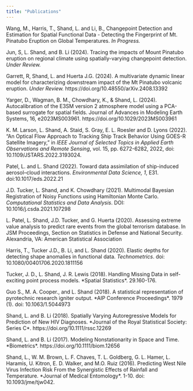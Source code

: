 ```yaml
---
title: "Publications"
---
```


Wang, M., Harris, T., Shand, L. and Li, B., Changepoint Detection and Estimation for Spatial Functional Data - Detecting the Fingerprint of Mt. Pinatubo Eruption on Global Temperatures. *In Progress.*

Jun, S, L. Shand, and B. Li (2024). Tracing the impacts of Mount Pinatubo eruption on regional climate using spatially-varying changepoint detection. *Under Review.*

Garrett, R, Shand, L. and Huerta J.G. (2024). A multivariate dynamic linear model for characterizing downstream impact of the Mt Pinatubo volcanic eruption. *Under Review.* https://doi.org/10.48550/arXiv.2408.13392

Yarger, D., Wagman, B. M., Chowdhary, K., & Shand, L. (2024). Autocalibration of the E3SM version 2 atmosphere model using a PCA-based surrogate for spatial fields. Journal of Advances in Modeling Earth Systems, 16, e2023MS003961. https://doi.org/10.1029/2023MS003961

K. M. Larson, L. Shand, A. Staid, S. Gray, E. L. Roesler and D. Lyons (2022). "An Optical Flow Approach to Tracking Ship Track Behavior Using GOES-R Satellite Imagery," in *IEEE Journal of Selected Topics in Applied Earth Observations and Remote Sensing*, vol. 15, pp. 6272-6282, 2022, doi: 10.1109/JSTARS.2022.3193024.

Patel, L. and L. Shand (2022). Toward data assimilation of ship-induced aerosol--cloud interactions. *Environmental Data Science, 1*, E31. doi:10.1017/eds.2022.21

J.D. Tucker, L. Shand, and K. Chowdhary (2021). Multimodal Bayesian Registration of Noisy Functions using Hamiltonian Monte Carlo. *Computational Statistics and Data Analysis*. DOI: 10.1016/j.csda.2021.107298

L. Patel, L. Shand, J.D. Tucker, and G. Huerta (2020). Assessing extreme value analysis to predict rare events from the global terrorism database. In JSM Proceedings, Section on Statistics in Defense and National Security. Alexandria, VA: American Statistical Association

Harris, T., Tucker J.D., B. Li, and L. Shand (2020). Elastic depths for detecting shape anomalies in functional data. *Technometrics*. doi: 10.1080/00401706.2020.1811156

Tucker, J. D., L. Shand, J. R. Lewis (2018). Handling Missing Data in self-exciting point process models. \*Spatial Statistics\*. 29.160-176.

Guo S., M. A. Cooper., and L. Shand (2018). A statistical representation of pyrotechnic research igniter output. \*AIP Conference Proceedings\*. 1979 (1). doi: 10.1063/1.5044973

Shand, L. and B. Li (2018). Spatially Varying Autoregressive Models for Prediction of New HIV Diagnoses. \*Journal of the Royal Statistical Society: Series C\*. https://doi.org/10.1111/rssc.12269

Shand, L. and B. Li (2017). Modeling Nonstationarity in Space and Time. \*Biometrics\*. https://doi.org/10.1111/biom.12656

Shand, L., W. M. Brown, L. F. Chaves, T. L. Goldberg, G. L. Hamer, L. Haramis, U. Kitron, E. D. Walker, and M.O. Ruiz (2016). Predicting West Nile Virus Infection Risk From the Synergistic Effects of Rainfall and Temperature. \*Journal of Medical Entomology\*. 1-10. doi: 10.1093/jme/tjw042.
